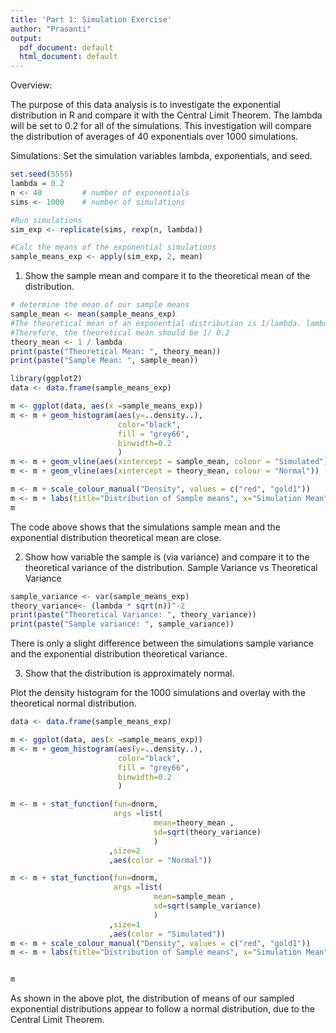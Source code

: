 ---
title: 'Part 1: Simulation Exercise'
author: "Prasanti"
output:
  pdf_document: default
  html_document: default
---
Overview: 

The purpose of this data analysis is to investigate the exponential distribution in R and compare it with the Central Limit Theorem. The lambda will be set to 0.2 for all of the simulations. This investigation will compare the distribution of averages of 40 exponentials over 1000 simulations.


Simulations: 
Set the simulation variables lambda, exponentials, and seed.

```{r}

set.seed(5555)
lambda = 0.2
n <- 40         # number of exponentials
sims <- 1000    # number of simulations

#Run simulations
sim_exp <- replicate(sims, rexp(n, lambda))

#Calc the means of the exponential simulations
sample_means_exp <- apply(sim_exp, 2, mean)
```

1. Show the sample mean and compare it to the theoretical mean of the distribution.

```{r}
# determine the mean of our sample means
sample_mean <- mean(sample_means_exp)
#The theoretical mean of an exponential distribution is 1/lambda. lambda is 0.2
#Therefore, the theoretical mean should be 1/ 0.2
theory_mean <- 1 / lambda
print(paste("Theoretical Mean: ", theory_mean))
print(paste("Sample Mean: ", sample_mean))

library(ggplot2)
data <- data.frame(sample_means_exp)

m <- ggplot(data, aes(x =sample_means_exp))
m <- m + geom_histogram(aes(y=..density..), 
                        color="black",
                        fill = "grey66", 
                        binwidth=0.2
                        )
m <- m + geom_vline(aes(xintercept = sample_mean, colour = "Simulated"))
m <- m + geom_vline(aes(xintercept = theory_mean, colour = "Normal"))

m <- m + scale_colour_manual("Density", values = c("red", "gold1"))
m <- m + labs(title="Distribution of Sample means", x="Simulation Mean", y = "Density")
m

```


The code above shows that the simulations sample mean and the 
exponential distribution theoretical mean are close.

2. Show how variable the sample is (via variance) and compare it to the theoretical variance of the distribution.
Sample Variance vs Theoretical Variance
```{r}
sample_variance <- var(sample_means_exp)
theory_variance<- (lambda * sqrt(n))^-2
print(paste("Theoretical Variance: ", theory_variance))
print(paste("Sample variance: ", sample_variance))

```
There is only a slight difference between the simulations sample variance and the exponential distribution theoretical variance.

3. Show that the distribution is approximately normal.

Plot the density histogram for the 1000 simulations and overlay with the theoretical normal distribution.


```{r}

data <- data.frame(sample_means_exp)

m <- ggplot(data, aes(x =sample_means_exp))
m <- m + geom_histogram(aes(y=..density..), 
                        color="black",
                        fill = "grey66", 
                        binwidth=0.2
                        )

m <- m + stat_function(fun=dnorm, 
                       args =list(
                                mean=theory_mean ,
                                sd=sqrt(theory_variance)
                                )
                      ,size=2
                      ,aes(color = "Normal"))

m <- m + stat_function(fun=dnorm, 
                       args =list(
                                mean=sample_mean ,
                                sd=sqrt(sample_variance)
                                )
                      ,size=1
                      ,aes(color = "Simulated")) 
m <- m + scale_colour_manual("Density", values = c("red", "gold1"))
m <- m + labs(title="Distribution of Sample means", x="Simulation Mean", y = "Density")


m
```


As shown in the above plot, the distribution of means of our sampled exponential distributions appear to follow a normal distribution, due to the Central Limit Theorem.